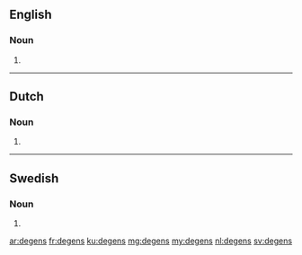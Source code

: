 ==English==

===Noun===
{{head|en|plural}}

# {{plural of|degen|lang=en}}

----

==Dutch==

===Noun===
{{head|nl}}

# {{nl-noun form of|pl|degen}}

----

==Swedish==

===Noun===
{{head|sv|noun form}}

# {{sv-noun-form-def-gen|deg}}

[[ar:degens]]
[[fr:degens]]
[[ku:degens]]
[[mg:degens]]
[[my:degens]]
[[nl:degens]]
[[sv:degens]]